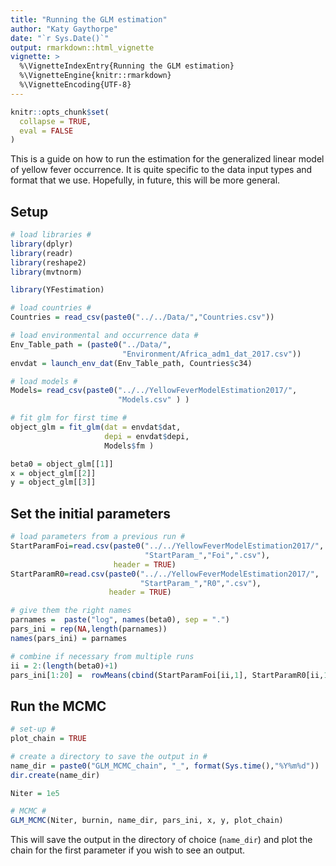 ```yaml
---
title: "Running the GLM estimation"
author: "Katy Gaythorpe"
date: "`r Sys.Date()`"
output: rmarkdown::html_vignette
vignette: >
  %\VignetteIndexEntry{Running the GLM estimation}
  %\VignetteEngine{knitr::rmarkdown}
  %\VignetteEncoding{UTF-8}
---
```


```r
knitr::opts_chunk$set(
  collapse = TRUE,
  eval = FALSE
)
```

This is a guide on how to run the estimation for the generalized linear model of yellow fever occurrence. It is quite specific to the data input types and format that we use. Hopefully, in future, this will be more general.

## Setup

```r

# load libraries #
library(dplyr)
library(readr)
library(reshape2)
library(mvtnorm)

library(YFestimation)

# load countries #
Countries = read_csv(paste0("../../Data/","Countries.csv"))

# load environmental and occurrence data #
Env_Table_path = (paste0("../Data/",
                         "Environment/Africa_adm1_dat_2017.csv")) 
envdat = launch_env_dat(Env_Table_path, Countries$c34)

# load models #
Models= read_csv(paste0("../../YellowFeverModelEstimation2017/",
                        "Models.csv" ) ) 

# fit glm for first time #
object_glm = fit_glm(dat = envdat$dat, 
                     depi = envdat$depi, 
                     Models$fm )  

beta0 = object_glm[[1]]
x = object_glm[[2]]
y = object_glm[[3]]

```

## Set the initial parameters

```r

# load parameters from a previous run #
StartParamFoi=read.csv(paste0("../../YellowFeverModelEstimation2017/",
                              "StartParam_","Foi",".csv"),
                       header = TRUE)
StartParamR0=read.csv(paste0("../../YellowFeverModelEstimation2017/",
                             "StartParam_","R0",".csv"),
                      header = TRUE)

# give them the right names 
parnames =  paste("log", names(beta0), sep = ".")
pars_ini = rep(NA,length(parnames))
names(pars_ini) = parnames

# combine if necessary from multiple runs
ii = 2:(length(beta0)+1)
pars_ini[1:20] =  rowMeans(cbind(StartParamFoi[ii,1], StartParamR0[ii,1])) 

```


## Run the MCMC

```r
# set-up #
plot_chain = TRUE

# create a directory to save the output in #
name_dir = paste0("GLM_MCMC_chain", "_", format(Sys.time(),"%Y%m%d"))
dir.create(name_dir)

Niter = 1e5

# MCMC #
GLM_MCMC(Niter, burnin, name_dir, pars_ini, x, y, plot_chain)

```

This will save the output in the directory of choice (`name_dir`) and plot the chain for the first parameter if you wish to see an output.

